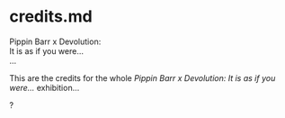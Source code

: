 # credits.md {#sec-credits}

Pippin Barr x Devolution:  
It is as if you were...  
...



This are the credits for the whole *Pippin Barr x Devolution: It is as if you were...* exhibition...

?